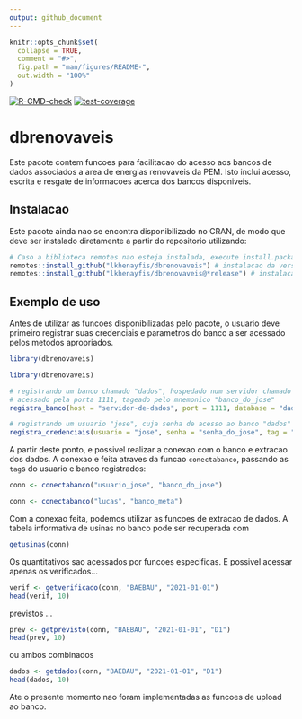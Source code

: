 ```yaml
---
output: github_document
---
```


<!-- README.md is generated from README.Rmd. Please edit that file -->

```r
knitr::opts_chunk$set(
  collapse = TRUE,
  comment = "#>",
  fig.path = "man/figures/README-",
  out.width = "100%"
)
```

<!-- badges: start -->
[![R-CMD-check](https://github.com/lkhenayfis/dbrenovaveis/workflows/R-CMD-check/badge.svg)](https://github.com/lkhenayfis/dbrenovaveis/actions)
[![test-coverage](https://github.com/lkhenayfis/dbrenovaveis/workflows/test-coverage/badge.svg)](https://github.com/lkhenayfis/dbrenovaveis/actions)
<!-- badges: end -->

# dbrenovaveis

Este pacote contem funcoes para facilitacao do acesso aos bancos de dados associados a area de 
energias renovaveis da PEM. Isto inclui acesso, escrita e resgate de informacoes acerca dos bancos
disponiveis.

## Instalacao

Este pacote ainda nao se encontra disponibilizado no CRAN, de modo que deve ser instalado 
diretamente a partir do repositorio utilizando:

```r
# Caso a biblioteca remotes nao esteja instalada, execute install.packages("remotes") primeiro
remotes::install_github("lkhenayfis/dbrenovaveis") # instalacao da versao de desenvolvimento
remotes::install_github("lkhenayfis/dbrenovaveis@*release") # instalacao da ultima versao fechada
```

## Exemplo de uso

Antes de utilizar as funcoes disponibilizadas pelo pacote, o usuario deve primeiro registrar suas
credenciais e parametros do banco a ser acessado pelos metodos apropriados.

```r
library(dbrenovaveis)
```

```r
library(dbrenovaveis)

# registrando um banco chamado "dados", hospedado num servidor chamado "servidor-de-dados", 
# acessado pela porta 1111, tageado pelo mnemonico "banco_do_jose"
registra_banco(host = "servidor-de-dados", port = 1111, database = "dados", tag = "banco_do_jose")

# registrando um usuario "jose", cuja senha de acesso ao banco "dados" e "senha_do_jose"
registra_credenciais(usuario = "jose", senha = "senha_do_jose", tag = "usuario_jose")
```

A partir deste ponto, e possivel realizar a conexao com o banco e extracao dos dados. A conexao
e feita atraves da funcao `conectabanco`, passando as `tag`s do usuario e banco registrados:

```r
conn <- conectabanco("usuario_jose", "banco_do_jose")
```

```r
conn <- conectabanco("lucas", "banco_meta")
```

Com a conexao feita, podemos utilizar as funcoes de extracao de dados. A tabela informativa de 
usinas no banco pode ser recuperada com

```r
getusinas(conn)
```

Os quantitativos sao acessados por funcoes especificas. E possivel acessar apenas os verificados...

```r
verif <- getverificado(conn, "BAEBAU", "2021-01-01")
head(verif, 10)
```

previstos ...

```r
prev <- getprevisto(conn, "BAEBAU", "2021-01-01", "D1")
head(prev, 10)
```

ou ambos combinados

```r
dados <- getdados(conn, "BAEBAU", "2021-01-01", "D1")
head(dados, 10)
```

Ate o presente momento nao foram implementadas as funcoes de upload ao banco.
